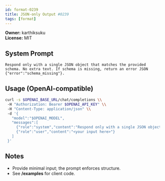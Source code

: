 ```yaml
---
id: format-0239
title: JSON-only Output #0239
tags: [format]
---
```


**Owner:** karthiksuku  
**License:** MIT

## System Prompt
```text
Respond only with a single JSON object that matches the provided schema. No extra text. If schema is missing, return an error JSON {"error":"schema_missing"}.
```

## Usage (OpenAI-compatible)
```bash
curl -s $OPENAI_BASE_URL/chat/completions \\
 -H "Authorization: Bearer $OPENAI_API_KEY" \\
 -H "Content-Type: application/json" \\
 -d '{
   "model":"$OPENAI_MODEL",
   "messages":[
     {"role":"system","content":"Respond only with a single JSON object that matches the provided schema. No extra text. If schema is missing, return an error JSON {\"error\":\"schema_missing\"}."},
     {"role":"user","content":"<your input here>"}
   ]
 }'
```

## Notes
- Provide minimal input; the prompt enforces structure.
- See **/examples** for client code.
